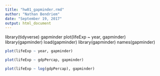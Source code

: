 ```yaml
---
title: "hw01_gapminder.rmd"
author: "Nathan Bendriem"
date: "September 19, 2017"
output: html_document
---
```


library(tidyverse)
gapminder
plot(lifeExp ~ year, gapminder)
library(gapminder)
load(gapminder)
library(gapminder)
names(gapminder)
```r
plot(lifeExp ~ year, gapminder)
```
```r
plot(lifeExp ~ gdpPercap, gapminder)
```
```r
plot(lifeExp ~ log(gdpPercap), gapminder)
```

